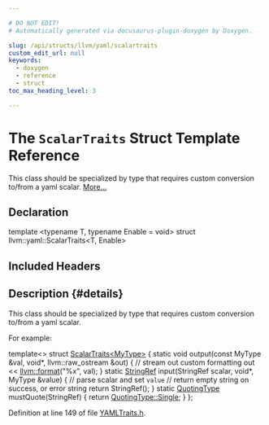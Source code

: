 ```yaml
---

# DO NOT EDIT!
# Automatically generated via docusaurus-plugin-doxygen by Doxygen.

slug: /api/structs/llvm/yaml/scalartraits
custom_edit_url: null
keywords:
  - doxygen
  - reference
  - struct
toc_max_heading_level: 3

---
```





# The `ScalarTraits` Struct Template Reference

<DoxygenPage pluginConfig={pluginConfig}>

This class should be specialized by type that requires custom conversion to/from a yaml scalar. <a href="#details">More...</a>

## Declaration

<CodeBlock>template &lt;typename T, typename Enable = void&gt;
struct llvm::yaml::ScalarTraits&lt;T, Enable&gt;</CodeBlock>

## Included Headers

<IncludesList>
<IncludesListItem
  filePath="llvm/Support/YAMLTraits.h"
  permalink="/docs/api/files/include/include/llvm/include/llvm/support/yamltraits-h"
  isLocal="true" />
</IncludesList>

## Description {#details}

This class should be specialized by type that requires custom conversion to/from a yaml scalar.

For example:

template&lt;&gt; struct <a href="/docs/api/structs/llvm/yaml/scalartraits">ScalarTraits&lt;MyType&gt;</a> &#123; static void output(const MyType &amp;val, void&#42;, llvm::raw&#95;ostream &amp;out) &#123; // stream out custom formatting out &lt;&lt; <a href="/docs/api/namespaces/llvm/#a939bc2108d47080767f0c06ba56caec7">llvm::format</a>(&quot;%x&quot;, val); &#125; static <a href="/docs/api/classes/llvm/stringref">StringRef</a> input(StringRef scalar, void&#42;, MyType &amp;value) &#123; // parse scalar and set <code>value</code> // return empty string on success, or error string return StringRef(); &#125; static <a href="/docs/api/namespaces/llvm/yaml/#a2e9b09c50b4fff3bad8cba23daef8757">QuotingType</a> mustQuote(StringRef) &#123; return <a href="/docs/api/namespaces/llvm/yaml/#a2e9b09c50b4fff3bad8cba23daef8757a66ba162102bbf6ae31b522aec561735e">QuotingType::Single</a>; &#125; &#125;;

Definition at line 149 of file <a href="/docs/api/files/include/include/llvm/include/llvm/support/yamltraits-h">YAMLTraits.h</a>.

</DoxygenPage>
